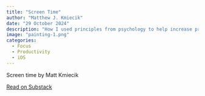 ```yaml
---
title: "Screen Time"
author: "Matthew J. Kmiecik"
date: "29 October 2024"
description: "How I used principles from psychology to help increase productivity."
image: "painting-1.png"
categories:
  - Focus
  - Productivity
  - iOS
---
```


<div class="substack-post-embed"><p lang="en">Screen time by Matt Kmiecik</p><p></p><a data-post-link href="https://mattkmiecik.substack.com/p/screen-time">Read on Substack</a></div><script async src="https://substack.com/embedjs/embed.js" charset="utf-8"></script>